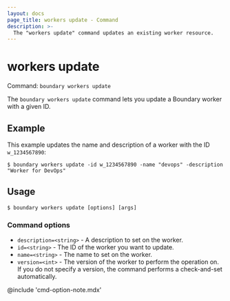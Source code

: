```yaml
---
layout: docs
page_title: workers update - Command
description: >-
  The "workers update" command updates an existing worker resource.
---
```


# workers update

Command: `boundary workers update`

The `boundary workers update` command lets you update a Boundary worker with a given ID.

## Example

This example updates the name and description of a worker with the ID `w_1234567890`:

```shell-session
$ boundary workers update -id w_1234567890 -name "devops" -description "Worker for DevOps"
```

## Usage

<CodeBlockConfig hideClipboard>

```shell-session
$ boundary workers update [options] [args]
```

</CodeBlockConfig>

### Command options

- `description=<string>` - A description to set on the worker.
- `id=<string>` - The ID of the worker you want to update.
- `name=<string>` -  The name to set on the worker.
- `version=<int>` - The version of the worker to perform the operation on.
If you do not specify a version, the command performs a check-and-set automatically.

@include 'cmd-option-note.mdx'